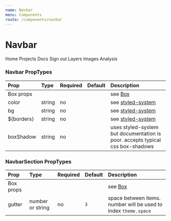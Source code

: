 ```yaml
---
name: Navbar
menu: Components
route: /components/navbar
---
```



# Navbar

<Playground>
  <Navbar color="grayLight3">
    <NavbarSection>
      <Brand
        imagesrc="https://docs.rasterfoundry.com/assets/images/raster-foundry-logo.png"
        title="Raster Foundry"
        href="#"
        width="4rem"
      />
    </NavbarSection>
    <NavbarSection justifyContent="center">
      <Link>Home</Link>
      <Link>Projects</Link>
      <Link>Docs</Link>
    </NavbarSection>
    <NavbarSection>
      <Link>Sign out</Link>
    </NavbarSection>
  </Navbar>
  <Navbar py={1} bg="grayLight3" borderBottom="1px solid" borderColor="grayLight3" justifyContent="center">
    <NavbarSection justifyContent="center">
      <Link>Layers</Link>
      <Link>Images</Link>
      <Link>Analysis</Link>
    </NavbarSection>
  </Navbar>
</Playground>

### Navbar PropTypes

| Prop | Type | Required | Default | Description |
|:-----|:-----|:---------|:--------|:------------|
| Box props | | | | see [Box](/components/box) |
| color | string | no | | see [styled-system](https://github.com/jxnblk/styled-system/blob/master/docs/api.md#color) |
| bg | string | no | | see [styled-system](https://github.com/jxnblk/styled-system/blob/master/docs/api.md#color) |
| ${borders} | string | no | | see [styled-system](https://github.com/jxnblk/styled-system/blob/master/docs/api.md#borders) |
| boxShadow | string | no | | uses styled-system but documentation is poor. accepts typical css box-shadows |

### NavbarSection PropTypes

| Prop | Type | Required | Default | Description |
|:-----|:-----|:---------|:--------|:------------|
| Box props | | | | see [Box](/components/box) |
| gutter | number or string | no | `3` | space between items. number will be used to index `theme.space` |
